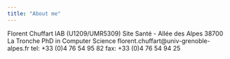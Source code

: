 ```yaml
---
title: "About me"
---
```


Florent Chuffart 
IAB (U1209/UMR5309) 
Site Santé - Allée des Alpes 
38700 La Tronche
PhD in Computer Science
florent.chuffart@univ-grenoble-alpes.fr 
tel: +33 (0)4 76 54 95 82
fax: +33 (0)4 76 54 94 25	
